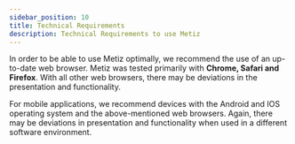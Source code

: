 ```yaml
---
sidebar_position: 10
title: Technical Requirements
description: Technical Requirements to use Metiz
---
```


In order to be able to use Metiz optimally, we recommend the use of an up-to-date web browser. Metiz was tested primarily with **Chrome, Safari and Firefox**. With all other web browsers, there may be deviations in the presentation and functionality.

For mobile applications, we recommend devices with the Android and IOS operating system and the above-mentioned web browsers. Again, there may be deviations in presentation and functionality when used in a different software environment.
